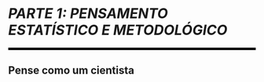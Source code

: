 
```{=latex}
% normal chapter numbering and arabic page numbering
\mainmatter
```

```{=latex}
\cftaddtitleline{toc}{chapter}{\rule{\textwidth}{0.4pt}}{}
```

# *PARTE 1: PENSAMENTO ESTATÍSTICO E METODOLÓGICO* {#parte-1 .unnumbered}

<!--script for generating HORIZONTAL LINE-->
<hr style="height:5px;border-width:0;color:black;background-color:black">

## Pense como um cientista {.unnumbered}

```{=latex}
\markboth{}{}
\par\noindent\rule{\textwidth}{0.05in}
```

```{=latex}
\EnableFootNotes
```
